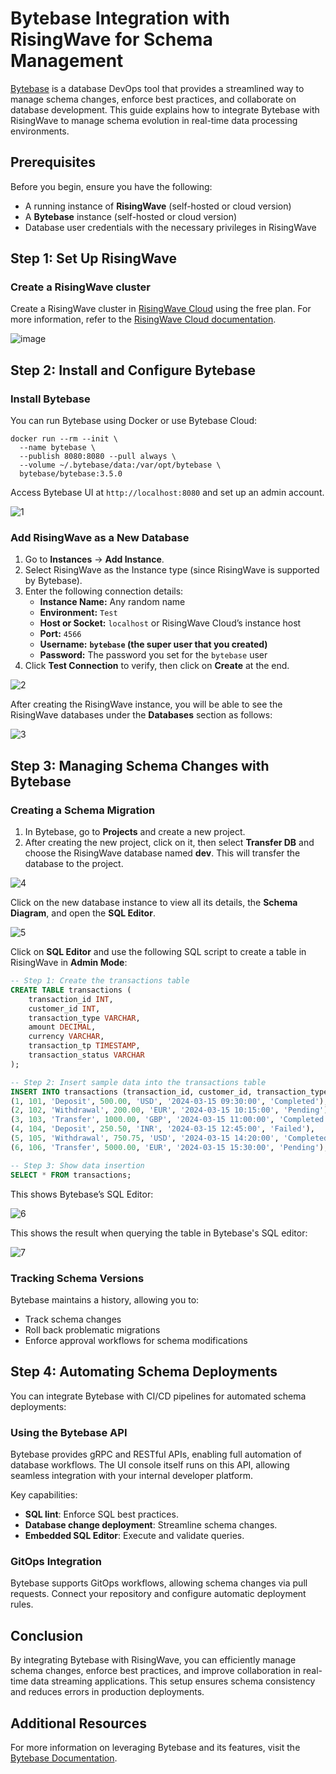# Bytebase Integration with RisingWave for Schema Management

[Bytebase](https://www.bytebase.com/) is a database DevOps tool that provides a streamlined way to manage schema changes, enforce best practices, and collaborate on database development. This guide explains how to integrate Bytebase with RisingWave to manage schema evolution in real-time data processing environments.

## Prerequisites

Before you begin, ensure you have the following:

- A running instance of **RisingWave** (self-hosted or cloud version)
- A **Bytebase** instance (self-hosted or cloud version)
- Database user credentials with the necessary privileges in RisingWave

## Step 1: Set Up RisingWave

### Create a RisingWave cluster

Create a RisingWave cluster in [RisingWave Cloud](https://cloud.risingwave.com/) using the free plan. For more information, refer to the [RisingWave Cloud documentation](https://docs.risingwave.com/cloud/manage-projects).

![image](https://github.com/user-attachments/assets/a7403d6c-67da-488e-9163-7982200d681d)

## Step 2: Install and Configure Bytebase

### Install Bytebase

You can run Bytebase using Docker or use Bytebase Cloud:

```
docker run --rm --init \
  --name bytebase \
  --publish 8080:8080 --pull always \
  --volume ~/.bytebase/data:/var/opt/bytebase \
  bytebase/bytebase:3.5.0
```

Access Bytebase UI at `http://localhost:8080` and set up an admin account.

![1](https://github.com/user-attachments/assets/8e626ad4-df07-453e-ac68-cd91e9a88238)

### Add RisingWave as a New Database

1. Go to **Instances** → **Add Instance**.
2. Select RisingWave as the Instance type (since RisingWave is supported by Bytebase).
3. Enter the following connection details:
    - **Instance Name:** Any random name
    - **Environment:** `Test`
    - **Host or Socket:** `localhost` or RisingWave Cloud’s instance host
    - **Port:** `4566`
    - **Username:** **`bytebase`  (the super user that you created)**
    - **Password:** The password you set for the `bytebase` user
4. Click **Test Connection** to verify, then click on **Create** at the end.

![2](https://github.com/user-attachments/assets/9e377f84-a655-4242-9994-5e3757d63425)

After creating the RisingWave instance, you will be able to see the RisingWave databases under the **Databases** section as follows:

![3](https://github.com/user-attachments/assets/9c3560eb-73e6-44dd-8973-347021d431d7)

## Step 3: Managing Schema Changes with Bytebase

### Creating a Schema Migration

1. In Bytebase, go to **Projects** and create a new project.
2. After creating the new project, click on it, then select **Transfer DB** and choose the RisingWave database named **dev**. This will transfer the database to the project.

![4](https://github.com/user-attachments/assets/2734c6e4-f03f-473d-b144-5d92cca55a44)

Click on the new database instance to view all its details, the **Schema Diagram**, and open the **SQL Editor**.

![5](https://github.com/user-attachments/assets/d38a2bfd-99e2-457a-8830-7ff49109ad15)

Click on **SQL Editor** and use the following SQL script to create a table in RisingWave in **Admin Mode**:

```sql
-- Step 1: Create the transactions table
CREATE TABLE transactions (
    transaction_id INT,
    customer_id INT,
    transaction_type VARCHAR,
    amount DECIMAL,
    currency VARCHAR,
    transaction_tp TIMESTAMP,
    transaction_status VARCHAR
);

-- Step 2: Insert sample data into the transactions table
INSERT INTO transactions (transaction_id, customer_id, transaction_type, amount, currency, transaction_tp, transaction_status) VALUES
(1, 101, 'Deposit', 500.00, 'USD', '2024-03-15 09:30:00', 'Completed'),
(2, 102, 'Withdrawal', 200.00, 'EUR', '2024-03-15 10:15:00', 'Pending'),
(3, 103, 'Transfer', 1000.00, 'GBP', '2024-03-15 11:00:00', 'Completed'),
(4, 104, 'Deposit', 250.50, 'INR', '2024-03-15 12:45:00', 'Failed'),
(5, 105, 'Withdrawal', 750.75, 'USD', '2024-03-15 14:20:00', 'Completed'),
(6, 106, 'Transfer', 5000.00, 'EUR', '2024-03-15 15:30:00', 'Pending');

-- Step 3: Show data insertion
SELECT * FROM transactions;
```

This shows Bytebase’s SQL Editor:

![6](https://github.com/user-attachments/assets/ff2d1084-165d-4cda-9622-7391eb5a983b)

This shows the result when querying the table in Bytebase's SQL editor:

![7](https://github.com/user-attachments/assets/250ccee2-3734-4487-8729-9159e880ead5)

### Tracking Schema Versions

Bytebase maintains a history, allowing you to:

- Track schema changes
- Roll back problematic migrations
- Enforce approval workflows for schema modifications

## Step 4: Automating Schema Deployments

You can integrate Bytebase with CI/CD pipelines for automated schema deployments:

### Using the Bytebase API

Bytebase provides gRPC and RESTful APIs, enabling full automation of database workflows. The UI console itself runs on this API, allowing seamless integration with your internal developer platform.

Key capabilities:

- **SQL lint**: Enforce SQL best practices.
- **Database change deployment**: Streamline schema changes.
- **Embedded SQL Editor**: Execute and validate queries.

### GitOps Integration

Bytebase supports GitOps workflows, allowing schema changes via pull requests. Connect your repository and configure automatic deployment rules.

## Conclusion

By integrating Bytebase with RisingWave, you can efficiently manage schema changes, enforce best practices, and improve collaboration in real-time data streaming applications. This setup ensures schema consistency and reduces errors in production deployments.

## Additional Resources

For more information on leveraging Bytebase and its features, visit the [Bytebase Documentation](https://www.bytebase.com/docs).
